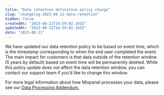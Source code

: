 ```yaml
---
title: "Data retention definitino policy change"
slug: "changelog-2023-08-21-data-retention"
hidden: false
createdAt: "2023-08-21T14:59:02.165Z"
updatedAt: "2023-08-21T14:59:02.165Z"
date: "2023-08-21"
---
```

We have updated our data retention policy to be based on event time, which is the timestamp corresponding to when the end user completed the event. The main impact for customers is that data outside of the retention window (5 years by default) based on event time will be permanently deleted. While this policy update does not affect the data retention window, you can contact our support team if you’d like to change this window. 

For more legal information about how Mixpanel processes your data, please see our [Data Processing Addendum.](https://mixpanel.com/legal/dpa)
